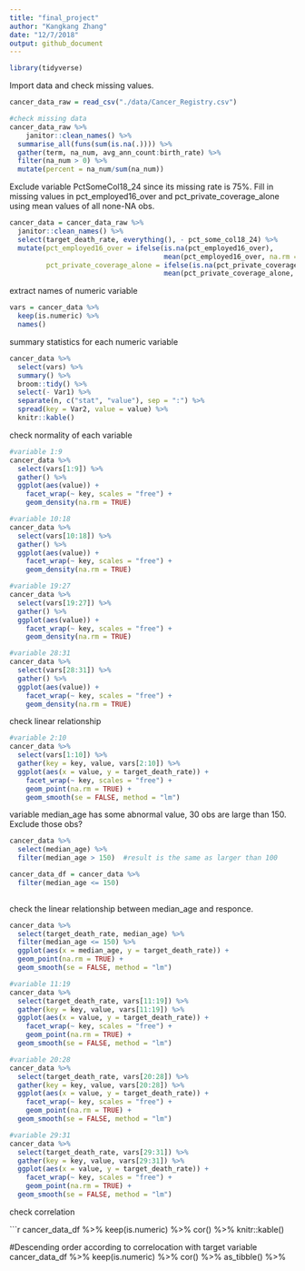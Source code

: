```yaml
---
title: "final_project"
author: "Kangkang Zhang"
date: "12/7/2018"
output: github_document
---
```


```r
library(tidyverse)
```

Import data and check missing values.

```r
cancer_data_raw = read_csv("./data/Cancer_Registry.csv")

#check missing data
cancer_data_raw %>%
    janitor::clean_names() %>% 
  summarise_all(funs(sum(is.na(.)))) %>% 
  gather(term, na_num, avg_ann_count:birth_rate) %>% 
  filter(na_num > 0) %>% 
  mutate(percent = na_num/sum(na_num))
```

Exclude variable PctSomeCol18_24 since its missing rate is 75%. Fill in missing values in pct_employed16_over and pct_private_coverage_alone using mean values of all none-NA obs.

```r
cancer_data = cancer_data_raw %>% 
  janitor::clean_names() %>%
  select(target_death_rate, everything(), - pct_some_col18_24) %>%
  mutate(pct_employed16_over = ifelse(is.na(pct_employed16_over), 
                                      mean(pct_employed16_over, na.rm = TRUE), pct_employed16_over),
         pct_private_coverage_alone = ifelse(is.na(pct_private_coverage_alone), 
                                      mean(pct_private_coverage_alone, na.rm = TRUE), pct_private_coverage_alone))

```

extract names of numeric variable

```r
vars = cancer_data %>% 
  keep(is.numeric) %>% 
  names()
```

summary statistics for each numeric variable

```r
cancer_data %>%
  select(vars) %>% 
  summary() %>% 
  broom::tidy() %>%
  select(- Var1) %>% 
  separate(n, c("stat", "value"), sep = ":") %>% 
  spread(key = Var2, value = value) %>% 
  knitr::kable()
```

check normality of each variable

```r
#variable 1:9
cancer_data %>%
  select(vars[1:9]) %>% 
  gather() %>%   
  ggplot(aes(value)) +                    
    facet_wrap(~ key, scales = "free") +  
    geom_density(na.rm = TRUE) 
```

```r
#variable 10:18
cancer_data %>%
  select(vars[10:18]) %>% 
  gather() %>%   
  ggplot(aes(value)) +                    
    facet_wrap(~ key, scales = "free") +  
    geom_density(na.rm = TRUE) 
```

```r
#variable 19:27
cancer_data %>%
  select(vars[19:27]) %>% 
  gather() %>%   
  ggplot(aes(value)) +                    
    facet_wrap(~ key, scales = "free") +  
    geom_density(na.rm = TRUE) 
```

```r
#variable 28:31
cancer_data %>%
  select(vars[28:31]) %>% 
  gather() %>%   
  ggplot(aes(value)) +                    
    facet_wrap(~ key, scales = "free") +  
    geom_density(na.rm = TRUE) 
```

check linear relationship

```r
#variable 2:10
cancer_data %>%
  select(vars[1:10]) %>% 
  gather(key = key, value, vars[2:10]) %>%   
  ggplot(aes(x = value, y = target_death_rate)) +                    
    facet_wrap(~ key, scales = "free") +  
    geom_point(na.rm = TRUE) +
    geom_smooth(se = FALSE, method = "lm") 
```

variable median_age has some abnormal value, 30 obs are large than 150. Exclude those obs?

```r
cancer_data %>%
  select(median_age) %>% 
  filter(median_age > 150)  #result is the same as larger than 100

cancer_data_df = cancer_data %>%
  filter(median_age <= 150)
  
```

check the linear relationship between median_age and responce.

```r
cancer_data %>%
  select(target_death_rate, median_age) %>%
  filter(median_age <= 150) %>% 
  ggplot(aes(x = median_age, y = target_death_rate)) +                    
  geom_point(na.rm = TRUE) +
  geom_smooth(se = FALSE, method = "lm") 
```


```r
#variable 11:19
cancer_data %>%
  select(target_death_rate, vars[11:19]) %>% 
  gather(key = key, value, vars[11:19]) %>%   
  ggplot(aes(x = value, y = target_death_rate)) +                    
    facet_wrap(~ key, scales = "free") +  
    geom_point(na.rm = TRUE) +
  geom_smooth(se = FALSE, method = "lm") 
```

```r
#variable 20:28
cancer_data %>%
  select(target_death_rate, vars[20:28]) %>% 
  gather(key = key, value, vars[20:28]) %>%   
  ggplot(aes(x = value, y = target_death_rate)) +                    
    facet_wrap(~ key, scales = "free") +  
    geom_point(na.rm = TRUE) +
  geom_smooth(se = FALSE, method = "lm") 
```

```r
#variable 29:31
cancer_data %>%
  select(target_death_rate, vars[29:31]) %>% 
  gather(key = key, value, vars[29:31]) %>%   
  ggplot(aes(x = value, y = target_death_rate)) +                    
    facet_wrap(~ key, scales = "free") +  
    geom_point(na.rm = TRUE) +
  geom_smooth(se = FALSE, method = "lm") 
```

check correlation

```r
cancer_data_df %>%
  keep(is.numeric) %>% 
  cor() %>% 
  knitr::kable()

#Descending order according to correlocation with target variable
cancer_data_df %>%
  keep(is.numeric) %>% 
  cor() %>% 
  as_tibble() %>% 

